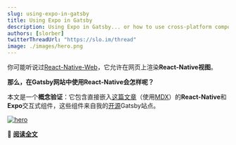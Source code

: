 ```yaml
---
slug: using-expo-in-gatsby
title: Using Expo in Gatsby
description: Using Expo in Gatsby... or how to use cross-platform components in a MDX blog post
authors: [slorber]
twitterThreadUrl: "https://slo.im/thread"
image: ./images/hero.png
---
```


你可能听说过[React-Native-Web](https://github.com/necolas/react-native-web)，它允许在网页上渲染**React-Native视图**。

**那么，在Gatsby网站中使用React-Native会怎样呢？**

本文是一个**概念验证**：它包含直接嵌入[这篇文章](https://github.com/slorber/sebastienlorber.com/tree/master/content/posts/2020-05-11-using-expo-in-gatsby)（使用[MDX](https://github.com/mdx-js/mdx)）的**React-Native**和**Expo**交互式组件，这些组件来自我的[开源](https://github.com/slorber/sebastienlorber.com)Gatsby站点。

[![hero](./images/hero.png)](https://sebastienlorber.com/using-expo-in-gatsby)

🔗 [**阅读全文**](https://sebastienlorber.com/using-expo-in-gatsby)